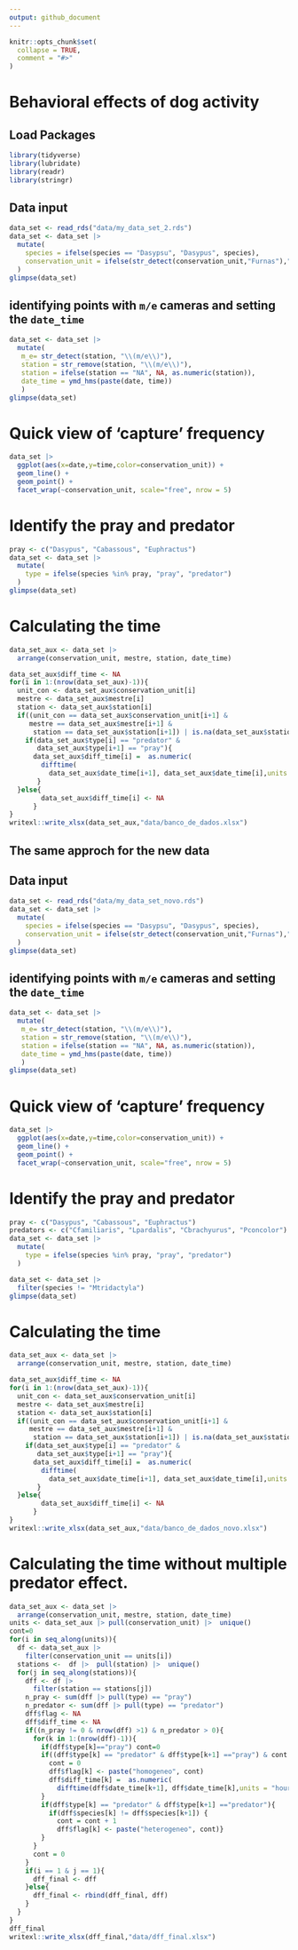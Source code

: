 ```yaml
---
output: github_document
---
```


<!-- README.md is generated from README.Rmd. Please edit that file -->

```r
knitr::opts_chunk$set(
  collapse = TRUE,
  comment = "#>"
)
```

# Behavioral effects of dog activity

## Load Packages
```r
library(tidyverse)
library(lubridate)
library(readr)
library(stringr)
```

## Data input

```r
data_set <- read_rds("data/my_data_set_2.rds")
data_set <- data_set |> 
  mutate(
    species = ifelse(species == "Dasypsu", "Dasypus", species),
    conservation_unit = ifelse(str_detect(conservation_unit,"Furnas"),"Furnas",conservation_unit)
  )
glimpse(data_set)
```

## identifying points with `m/e`  cameras and setting the `date_time` 

```r
data_set <- data_set |> 
  mutate(
   m_e= str_detect(station, "\\(m/e\\)"),
   station = str_remove(station, "\\(m/e\\)"),
   station = ifelse(station == "NA", NA, as.numeric(station)),
   date_time = ymd_hms(paste(date, time))
   )
glimpse(data_set)
```

# Quick view of 'capture' frequency 

```r
data_set |> 
  ggplot(aes(x=date,y=time,color=conservation_unit)) +
  geom_line() + 
  geom_point() +
  facet_wrap(~conservation_unit, scale="free", nrow = 5)
```

# Identify the pray and predator

```r
pray <- c("Dasypus", "Cabassous", "Euphractus")
data_set <- data_set |> 
  mutate(
    type = ifelse(species %in% pray, "pray", "predator")
  )
glimpse(data_set)
```


# Calculating the time

```r
data_set_aux <- data_set |> 
  arrange(conservation_unit, mestre, station, date_time)

data_set_aux$diff_time <- NA
for(i in 1:(nrow(data_set_aux)-1)){
  unit_con <- data_set_aux$conservation_unit[i]
  mestre <- data_set_aux$mestre[i]
  station <- data_set_aux$station[i]
  if((unit_con == data_set_aux$conservation_unit[i+1] &
     mestre == data_set_aux$mestre[i+1] &
      station == data_set_aux$station[i+1]) | is.na(data_set_aux$station[i+1]) ){
    if(data_set_aux$type[i] == "predator" & 
       data_set_aux$type[i+1] == "pray"){
      data_set_aux$diff_time[i] =  as.numeric(
        difftime(
          data_set_aux$date_time[i+1], data_set_aux$date_time[i],units = "hours"))
       }
  }else{
        data_set_aux$diff_time[i] <- NA
      }
}
writexl::write_xlsx(data_set_aux,"data/banco_de_dados.xlsx")
```


## The same approch for the new data

## Data input

```r
data_set <- read_rds("data/my_data_set_novo.rds")
data_set <- data_set |> 
  mutate(
    species = ifelse(species == "Dasypsu", "Dasypus", species),
    conservation_unit = ifelse(str_detect(conservation_unit,"Furnas"),"Furnas",conservation_unit)
  )
glimpse(data_set)
```

## identifying points with `m/e`  cameras and setting the `date_time` 

```r
data_set <- data_set |> 
  mutate(
   m_e= str_detect(station, "\\(m/e\\)"),
   station = str_remove(station, "\\(m/e\\)"),
   station = ifelse(station == "NA", NA, as.numeric(station)),
   date_time = ymd_hms(paste(date, time))
   )
glimpse(data_set)
```

# Quick view of 'capture' frequency 

```r
data_set |> 
  ggplot(aes(x=date,y=time,color=conservation_unit)) +
  geom_line() + 
  geom_point() +
  facet_wrap(~conservation_unit, scale="free", nrow = 5)
```

# Identify the pray and predator

```r
pray <- c("Dasypus", "Cabassous", "Euphractus")
predators <- c("Cfamiliaris", "Lpardalis", "Cbrachyurus", "Pconcolor")
data_set <- data_set |> 
  mutate(
    type = ifelse(species %in% pray, "pray", "predator")
  )
```

```r
data_set <- data_set |> 
  filter(species != "Mtridactyla")   
glimpse(data_set)
```


# Calculating the time

```r
data_set_aux <- data_set |> 
  arrange(conservation_unit, mestre, station, date_time)

data_set_aux$diff_time <- NA
for(i in 1:(nrow(data_set_aux)-1)){
  unit_con <- data_set_aux$conservation_unit[i]
  mestre <- data_set_aux$mestre[i]
  station <- data_set_aux$station[i]
  if((unit_con == data_set_aux$conservation_unit[i+1] &
     mestre == data_set_aux$mestre[i+1] &
      station == data_set_aux$station[i+1]) | is.na(data_set_aux$station[i+1]) ){
    if(data_set_aux$type[i] == "predator" & 
       data_set_aux$type[i+1] == "pray"){
      data_set_aux$diff_time[i] =  as.numeric(
        difftime(
          data_set_aux$date_time[i+1], data_set_aux$date_time[i],units = "hours"))
       }
  }else{
        data_set_aux$diff_time[i] <- NA
      }
}
writexl::write_xlsx(data_set_aux,"data/banco_de_dados_novo.xlsx")
```


# Calculating the time without multiple predator effect.

```r
data_set_aux <- data_set |>
  arrange(conservation_unit, mestre, station, date_time)
units <- data_set_aux |> pull(conservation_unit) |>  unique()
cont=0
for(i in seq_along(units)){
  df <- data_set_aux |>
    filter(conservation_unit == units[i])
  stations <-  df |>  pull(station) |>  unique()
  for(j in seq_along(stations)){
    dff <- df |>
      filter(station == stations[j])
    n_pray <- sum(dff |> pull(type) == "pray")
    n_predator <- sum(dff |> pull(type) == "predator")
    dff$flag <- NA
    dff$diff_time <- NA
    if((n_pray != 0 & nrow(dff) >1) & n_predator > 0){
      for(k in 1:(nrow(dff)-1)){
        if(dff$type[k]=="pray") cont=0
        if((dff$type[k] == "predator" & dff$type[k+1] =="pray") & cont == 0){
          cont = 0
          dff$flag[k] <- paste("homogeneo", cont)
          dff$diff_time[k] =  as.numeric(
            difftime(dff$date_time[k+1], dff$date_time[k],units = "hours"))
        }
        if(dff$type[k] == "predator" & dff$type[k+1] =="predator"){
          if(dff$species[k] != dff$species[k+1]) {
            cont = cont + 1
            dff$flag[k] <- paste("heterogeneo", cont)}
        }
      }
      cont = 0
    }
    if(i == 1 & j == 1){
      dff_final <- dff
    }else{
      dff_final <- rbind(dff_final, dff)
    }
  }
}
dff_final
writexl::write_xlsx(dff_final,"data/dff_final.xlsx")
```

